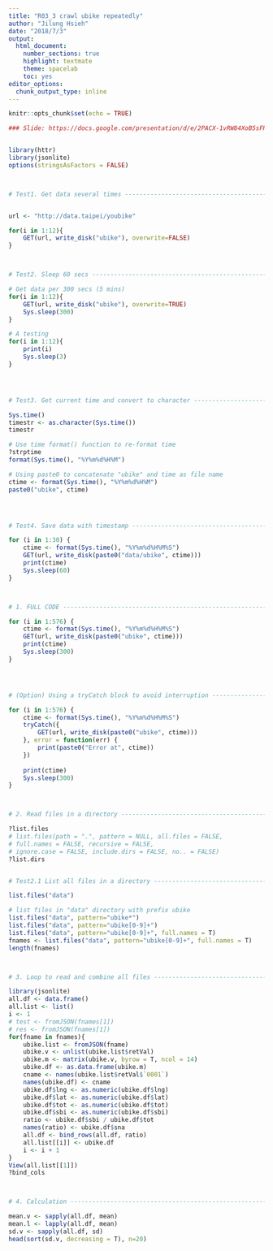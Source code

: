 ```yaml
---
title: "R03_3 crawl ubike repeatedly"
author: "Jilung Hsieh"
date: "2018/7/3"
output: 
  html_document: 
    number_sections: true
    highlight: textmate
    theme: spacelab
    toc: yes
editor_options: 
  chunk_output_type: inline
---
```


```r
knitr::opts_chunk$set(echo = TRUE)
```


```r
### Slide: https://docs.google.com/presentation/d/e/2PACX-1vRW84XoB5sFRT1Eg-GrK4smX23qoNkFffz_h8oRU4AIvJAgrrxBn8059_0UeHv_pFBks_Z37vNbLGai/pub?start=false&loop=false&delayms=3000&slide=id.g28a96d7d6c_0_280


library(httr)
library(jsonlite)
options(stringsAsFactors = FALSE)



# Test1. Get data several times -------------------------------------------


url <- "http://data.taipei/youbike"

for(i in 1:12){
	GET(url, write_disk("ubike"), overwrite=FALSE)
}



# Test2. Sleep 60 secs ----------------------------------------------------

# Get data per 300 secs (5 mins)
for(i in 1:12){
	GET(url, write_disk("ubike"), overwrite=TRUE)
	Sys.sleep(300)
}

# A testing
for(i in 1:12){
	print(i)
	Sys.sleep(3)
}




# Test3. Get current time and convert to character ------------------------

Sys.time()
timestr <- as.character(Sys.time())
timestr

# Use time format() function to re-format time
?strptime
format(Sys.time(), "%Y%m%d%H%M")

# Using paste0 to concatenate "ubike" and time as file name
ctime <- format(Sys.time(), "%Y%m%d%H%M")
paste0("ubike", ctime)




# Test4. Save data with timestamp -----------------------------------------

for (i in 1:30) {
	ctime <- format(Sys.time(), "%Y%m%d%H%M%S")
	GET(url, write_disk(paste0("data/ubike", ctime)))
	print(ctime)
	Sys.sleep(60)
}



# 1. FULL CODE ------------------------------------------------------------

for (i in 1:576) {
	ctime <- format(Sys.time(), "%Y%m%d%H%M%S")
	GET(url, write_disk(paste0("ubike", ctime)))
	print(ctime)
	Sys.sleep(300)
}




# (Option) Using a tryCatch block to avoid interruption -------------------

for (i in 1:576) {
	ctime <- format(Sys.time(), "%Y%m%d%H%M%S")
	tryCatch({
		GET(url, write_disk(paste0("ubike", ctime)))
	}, error = function(err) {
		print(paste0("Error at", ctime))
	})
	
	print(ctime)
	Sys.sleep(300)
}



# 2. Read files in a directory --------------------------------------------

?list.files
# list.files(path = ".", pattern = NULL, all.files = FALSE,
# full.names = FALSE, recursive = FALSE,
# ignore.case = FALSE, include.dirs = FALSE, no.. = FALSE)
?list.dirs


# Test2.1 List all files in a directory -----------------------------------

list.files("data")

# list files in "data" directory with prefix ubike
list.files("data", pattern="ubike*")
list.files("data", pattern="ubike[0-9]+")
list.files("data", pattern="ubike[0-9]+", full.names = T)
fnames <- list.files("data", pattern="ubike[0-9]+", full.names = T)
length(fnames)



# 3. Loop to read and combine all files -----------------------------------

library(jsonlite)
all.df <- data.frame()
all.list <- list()
i <- 1
# test <- fromJSON(fnames[1])
# res <- fromJSON(fnames[1])
for(fname in fnames){
	ubike.list <- fromJSON(fname)
	ubike.v <- unlist(ubike.list$retVal)
	ubike.m <- matrix(ubike.v, byrow = T, ncol = 14)
	ubike.df <- as.data.frame(ubike.m)
	cname <- names(ubike.list$retVal$`0001`)
	names(ubike.df) <- cname
	ubike.df$lng <- as.numeric(ubike.df$lng)
	ubike.df$lat <- as.numeric(ubike.df$lat)
	ubike.df$tot <- as.numeric(ubike.df$tot)
	ubike.df$sbi <- as.numeric(ubike.df$sbi)
	ratio <- ubike.df$sbi / ubike.df$tot
	names(ratio) <- ubike.df$sna
	all.df <- bind_rows(all.df, ratio)
	all.list[[i]] <- ubike.df
	i <- i + 1
}
View(all.list[[1]])
?bind_cols



# 4. Calculation ----------------------------------------------------------

mean.v <- sapply(all.df, mean)
mean.l <- lapply(all.df, mean)
sd.v <- sapply(all.df, sd)
head(sort(sd.v, decreasing = T), n=20)


```


